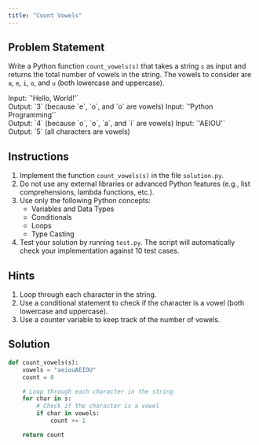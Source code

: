 ```yaml
---
title: "Count Vowels"
---
```


## Problem Statement

Write a Python function `count_vowels(s)` that takes a string `s` as input and returns the total number of vowels in the string. The vowels to consider are `a`, `e`, `i`, `o`, and `u` (both lowercase and uppercase).

<Callout title="Example" type="info">
Input: `'Hello, World!'` <br />
Output: `3` (because `e`, `o`, and `o` are vowels)
</Callout>
<Callout title="Example" type="info">
Input: `'Python Programming'` <br />
Output: `4` (because `o`, `o`, `a`, and `i` are vowels)
</Callout>
<Callout title="Example" type="info">
Input: `'AEIOU'` <br />
Output: `5` (all characters are vowels)
</Callout>

## Instructions

1. Implement the function `count_vowels(s)` in the file `solution.py`.
2. Do not use any external libraries or advanced Python features (e.g., list comprehensions, lambda functions, etc.).
3. Use only the following Python concepts:
   - Variables and Data Types
   - Conditionals
   - Loops
   - Type Casting
4. Test your solution by running `test.py`. The script will automatically check your implementation against 10 test cases.

## Hints

1. Loop through each character in the string.
2. Use a conditional statement to check if the character is a vowel (both lowercase and uppercase).
3. Use a counter variable to keep track of the number of vowels.

## Solution

```python title="solution.py"
def count_vowels(s):
    vowels = "aeiouAEIOU"
    count = 0

    # Loop through each character in the string
    for char in s:
        # Check if the character is a vowel
        if char in vowels:
            count += 1

    return count
```
